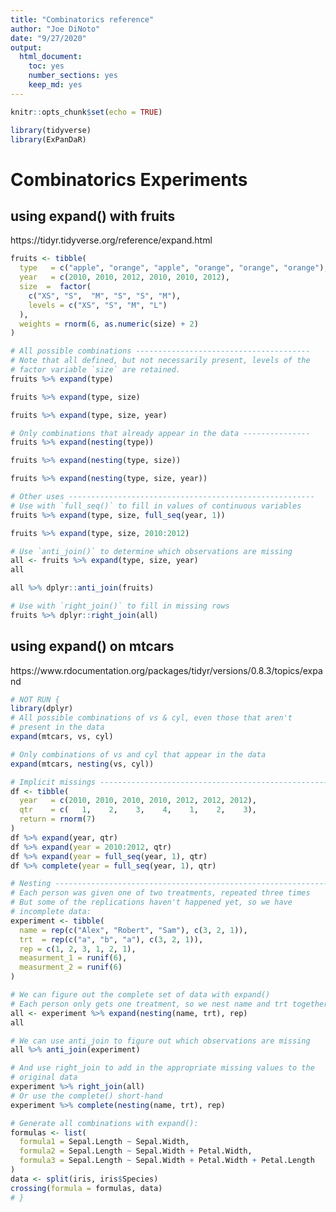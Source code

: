 ```yaml
---
title: "Combinatorics reference"
author: "Joe DiNoto"
date: "9/27/2020"
output: 
  html_document: 
    toc: yes
    number_sections: yes
    keep_md: yes
---
```


```r
knitr::opts_chunk$set(echo = TRUE)
```

```r
library(tidyverse)
library(ExPanDaR)
```

# Combinatorics Experiments

## using expand() with fruits

https://tidyr.tidyverse.org/reference/expand.html

```r
fruits <- tibble(
  type   = c("apple", "orange", "apple", "orange", "orange", "orange"),
  year   = c(2010, 2010, 2012, 2010, 2010, 2012),
  size  =  factor(
    c("XS", "S",  "M", "S", "S", "M"),
    levels = c("XS", "S", "M", "L")
  ),
  weights = rnorm(6, as.numeric(size) + 2)
)
```

```r
# All possible combinations ---------------------------------------
# Note that all defined, but not necessarily present, levels of the
# factor variable `size` are retained.
fruits %>% expand(type)
```

```r
fruits %>% expand(type, size)
```


```r
fruits %>% expand(type, size, year)
```


```r
# Only combinations that already appear in the data ---------------
fruits %>% expand(nesting(type))
```

```r
fruits %>% expand(nesting(type, size))
```

```r
fruits %>% expand(nesting(type, size, year))
```

```r
# Other uses -------------------------------------------------------
# Use with `full_seq()` to fill in values of continuous variables
fruits %>% expand(type, size, full_seq(year, 1))
```

```r
fruits %>% expand(type, size, 2010:2012)
```

```r
# Use `anti_join()` to determine which observations are missing
all <- fruits %>% expand(type, size, year)
all
```

```r
all %>% dplyr::anti_join(fruits)
```

```r
# Use with `right_join()` to fill in missing rows
fruits %>% dplyr::right_join(all)
```

## using expand() on mtcars

https://www.rdocumentation.org/packages/tidyr/versions/0.8.3/topics/expand

```r
# NOT RUN {
library(dplyr)
# All possible combinations of vs & cyl, even those that aren't
# present in the data
expand(mtcars, vs, cyl)
```

```r
# Only combinations of vs and cyl that appear in the data
expand(mtcars, nesting(vs, cyl))
```


```r
# Implicit missings ---------------------------------------------------------
df <- tibble(
  year   = c(2010, 2010, 2010, 2010, 2012, 2012, 2012),
  qtr    = c(   1,    2,    3,    4,    1,    2,    3),
  return = rnorm(7)
)
df %>% expand(year, qtr)
df %>% expand(year = 2010:2012, qtr)
df %>% expand(year = full_seq(year, 1), qtr)
df %>% complete(year = full_seq(year, 1), qtr)
```

```r
# Nesting -------------------------------------------------------------------
# Each person was given one of two treatments, repeated three times
# But some of the replications haven't happened yet, so we have
# incomplete data:
experiment <- tibble(
  name = rep(c("Alex", "Robert", "Sam"), c(3, 2, 1)),
  trt  = rep(c("a", "b", "a"), c(3, 2, 1)),
  rep = c(1, 2, 3, 1, 2, 1),
  measurment_1 = runif(6),
  measurment_2 = runif(6)
)
```


```r
# We can figure out the complete set of data with expand()
# Each person only gets one treatment, so we nest name and trt together:
all <- experiment %>% expand(nesting(name, trt), rep)
all
```

```r
# We can use anti_join to figure out which observations are missing
all %>% anti_join(experiment)
```


```r
# And use right_join to add in the appropriate missing values to the
# original data
experiment %>% right_join(all)
# Or use the complete() short-hand
experiment %>% complete(nesting(name, trt), rep)
```

```r
# Generate all combinations with expand():
formulas <- list(
  formula1 = Sepal.Length ~ Sepal.Width,
  formula2 = Sepal.Length ~ Sepal.Width + Petal.Width,
  formula3 = Sepal.Length ~ Sepal.Width + Petal.Width + Petal.Length
)
data <- split(iris, iris$Species)
crossing(formula = formulas, data)
# }
```
